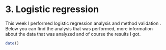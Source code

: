 # 3. Logistic regression

This week I performed logistic regression analysis and method validation    . Below you can find the analysis that was performed, more information about the data that was analyzed and of course the results I got.


```r
date()

```

